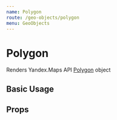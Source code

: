 ```yaml
---
name: Polygon
route: /geo-objects/polygon
menu: GeoObjects
---
```



# Polygon

Renders Yandex.Maps API [Polygon][docs] object

## Basic Usage

<Playground>
  <YMaps>
    <Map
      defaultState={{
        center: [55.73, 37.9],
        zoom: 10,
      }}
    >
      <Polygon
        geometry={[
          [
            [55.75, 37.8],
            [55.8, 37.9],
            [55.75, 38.0],
            [55.7, 38.0],
            [55.7, 37.8],
          ],
          [[55.75, 37.82], [55.75, 37.98], [55.65, 37.9]],
        ]}
        options={{
          fillColor: '#00FF00',
          strokeColor: '#0000FF',
          opacity: 0.5,
          strokeWidth: 5,
          strokeStyle: 'shortdash',
        }}
      />
    </Map>
  </YMaps>
</Playground>

## Props

<Props of={_Polygon} />

[docs]:
  https://tech.yandex.com/maps/doc/jsapi/2.1/ref/reference/Polygon-docpage/

